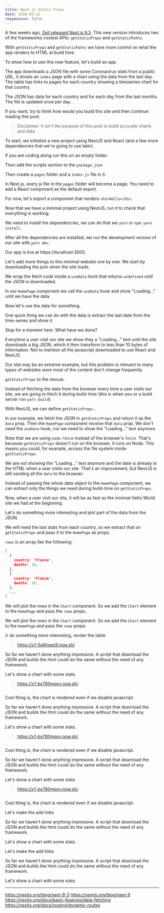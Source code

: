 ```yaml
---
title: Next.js Static Props
date: 2020-03-22
responsive: false
---
```



<Hike views={views}>

<View />

A few weeks ago, [Zeit released Next.js 9.3](https://nextjs.org/blog/next-9-3). This new version introduces two of the frameworks coolest APIs: `getStaticProps` and `getStaticPaths`.

With `getStaticProps` and `getStaticPaths` we have more control on what the app renders to HTML at build time. 

To show how to use this new feature, let's build an app.

The app downloads a JSON file with some Coronavirus stats from a public URL, it shows an `index` page with a chart using the data from the last day. The table has links to pages for each country showing a timeseries chart for that country.


The JSON has data for each country and for each day from the last months. The file is updated once per day.

If you want, try to think how would you build this site and then continue reading this post.

> Disclaimer: It isn't the purpose of this post to build accurate charts and data

<View />

To start, we initialize a new project using NextJS and React (and a few more dependencies that we're going to use later). 

If you are coding along run this on an empty folder.

Then add the scripts section to the `package.json`

<View />

Then create a `pages` folder and a `index.js` file in it. 

In Next.js, every js file in the `pages` folder will become a page. You need to add a React component as the default export.

For now, let's export a component that renders `<h1>Hello</h1>`.

<View />

Now that we have a minimal project using NextJS, run it to check that everything is working.

We need to install the dependencies, we can do that we `yarn` or `npm`: `yarn install`.

After all the dependencies are installed, we run the development version of our site with `yarn dev`.


<View />

Our app is live at https://localhost:3000.

Let's add more things to this minimal website one by one. We start by downloading the json when the site loads.

<View />

We wrap the fetch code inside a `useData` hook that returns `undefined` until the JSON is downloaded.

In our `HomePage` component we call the `useData` hook and show "Loading..." until we have the data.

Now let's use the data for something. 

<View />

One quick thing we can do with the data is extract the last date from the time-series and show it. 

Stop for a moment here. What have we done?

Everytime a user visit our site we show they a "Loading..." text until the site downloads a big JSON, which it then transform to less than 10 bytes of information. Not to mention all the javascript downloaded to use React and NextJS.

Our site may be an extreme example, but this problem is relevant to many types of websites were most of the content don't change frequently.    

<View />

`getStaticProps` to the rescue.

Instead of fetching the data from the browser every time a user visits our site, we are going to fetch it during build-time (this is when you or a build server run `yarn build`).

With NextJS, we can define `getStaticProps`...

In our example, we fetch the JSON in `getStaticProps` and return it as the `data` prop. Then the `HomePage` component receive that `data` prop. We don't need the `useData` hook, nor we need to show the "Loading..." text anymore.

Note that we are using `node-fetch` instead of the browser's `fetch`. That's because `getStaticProps` doesn't run on the browser, it runs on Node. This means you could, for example, access the file system inside `getStaticProps`.

<View />

We are not showing the "Loading..." text anymore and the date is already in the HTML when a user visits our site. That's an improvement, but NextJS is still sending all the `data` to the browser.

Instead of passing the whole data object to the `HomePage` component, we can extract only the things we need during build-time on `getStaticProps`.

Now, when a user visit our site, it will be as fast as the minimal Hello World site we had at the beginning.

<View />

Let's do something more interesting and plot part of the data from the JSON.

We will need the last stats from each country, so we extract that on `getStaticProps` and pass it to the `HomePage` as props.

`rows` is an array like the following:

```json
[
  {
    country: 'France',
    deaths: 10,
  },
  {
    country: 'France',
    deaths: 10,
  },
  ...
]
```

<View />

We will plot the rows in the `Chart` component. So we add the `Chart` element to the `HomePage` and pass the `rows` props.

We will plot the rows in the `Chart` component. So we add the `Chart` element to the `HomePage` and pass the `rows` props.

<View />

// do something more interesting, render the table

> https://x1-5p8jjgqz9.now.sh/

So far we haven't done anything impressive. A script that download the JSON and builds the html could do the same without the need of any framework.

Let's show a chart with some stats.

> https://x1-bx780mpxy.now.sh/

```jsx
```

Cool thing is, the chart is rendered even if we disable javascript.


<View />

So far we haven't done anything impressive. A script that download the JSON and builds the html could do the same without the need of any framework.

Let's show a chart with some stats.

> https://x1-bx780mpxy.now.sh/

```jsx
```

Cool thing is, the chart is rendered even if we disable javascript.


<View />

So far we haven't done anything impressive. A script that download the JSON and builds the html could do the same without the need of any framework.

Let's show a chart with some stats.

> https://x1-bx780mpxy.now.sh/

```jsx
```

Cool thing is, the chart is rendered even if we disable javascript.

<View />

Let's make the add links

So far we haven't done anything impressive. A script that download the JSON and builds the html could do the same without the need of any framework.

Let's show a chart with some stats.

<View />

Let's make the add links

So far we haven't done anything impressive. A script that download the JSON and builds the html could do the same without the need of any framework.

Let's show a chart with some stats.


---

https://nextjs.org/blog/next-9-3
https://nextjs.org/blog/next-9
https://nextjs.org/docs/basic-features/data-fetching
https://nextjs.org/docs/routing/dynamic-routes

</Hike>

